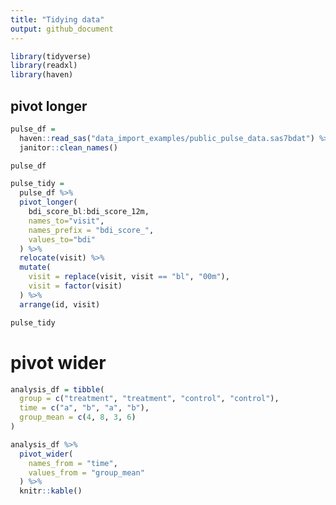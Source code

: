 ```yaml
---
title: "Tidying data"
output: github_document
---
```


```r
library(tidyverse)
library(readxl)
library(haven)
```

## pivot longer

```r

pulse_df = 
  haven::read_sas("data_import_examples/public_pulse_data.sas7bdat") %>%
  janitor::clean_names()

pulse_df

```
```r
pulse_tidy = 
  pulse_df %>%
  pivot_longer(
    bdi_score_bl:bdi_score_12m,
    names_to="visit",
    names_prefix = "bdi_score_",
    values_to="bdi"
  ) %>%
  relocate(visit) %>%
  mutate(
    visit = replace(visit, visit == "bl", "00m"),
    visit = factor(visit)
  ) %>%
  arrange(id, visit)

pulse_tidy

```

# pivot wider

```r

analysis_df = tibble(
  group = c("treatment", "treatment", "control", "control"),
  time = c("a", "b", "a", "b"),
  group_mean = c(4, 8, 3, 6)
)

analysis_df %>%
  pivot_wider(
    names_from = "time",
    values_from = "group_mean"
  ) %>%
  knitr::kable()


```





